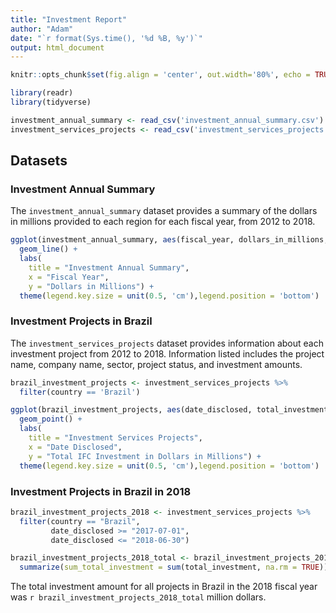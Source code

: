 ```yaml
---
title: "Investment Report"
author: "Adam"
date: "`r format(Sys.time(), '%d %B, %y')`"
output: html_document
---
```


```r
knitr::opts_chunk$set(fig.align = 'center', out.width='80%', echo = TRUE)
```

```r
library(readr)
library(tidyverse)

investment_annual_summary <- read_csv('investment_annual_summary.csv')
investment_services_projects <- read_csv('investment_services_projects.csv')
```

## Datasets

### Investment Annual Summary

The `investment_annual_summary` dataset provides a summary of the dollars in millions provided to each region for each fiscal year, from 2012 to 2018.

```r
ggplot(investment_annual_summary, aes(fiscal_year, dollars_in_millions, color=region)) +
  geom_line() +
  labs(
    title = "Investment Annual Summary",
    x = "Fiscal Year",
    y = "Dollars in Millions") +
  theme(legend.key.size = unit(0.5, 'cm'),legend.position = 'bottom')
```

### Investment Projects in Brazil

The `investment_services_projects` dataset provides information about each investment project from 2012 to 2018. Information listed includes the project name, company name, sector, project status, and investment amounts.

```r
brazil_investment_projects <- investment_services_projects %>%
  filter(country == 'Brazil')

ggplot(brazil_investment_projects, aes(date_disclosed, total_investment, color=status)) +
  geom_point() +
  labs(
    title = "Investment Services Projects",
    x = "Date Disclosed",
    y = "Total IFC Investment in Dollars in Millions") +
  theme(legend.key.size = unit(0.5, 'cm'),legend.position = 'bottom')
```

### Investment Projects in Brazil in 2018

```r
brazil_investment_projects_2018 <- investment_services_projects %>%
  filter(country == "Brazil",
         date_disclosed >= "2017-07-01",
         date_disclosed <= "2018-06-30") 

brazil_investment_projects_2018_total <- brazil_investment_projects_2018 %>%
  summarize(sum_total_investment = sum(total_investment, na.rm = TRUE)) 
```

The total investment amount for all projects in Brazil in the 2018 fiscal year was `r brazil_investment_projects_2018_total` million dollars.
